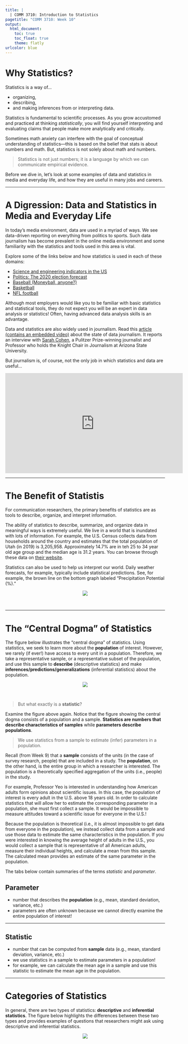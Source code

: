```yaml
---
title: |
  | COMM 3710: Introduction to Statistics
pagetitle: "COMM 3710: Week 10"
output:
  html_document:
    toc: true
    toc_float: true
    theme: flatly
urlcolor: blue
---
```


# Why Statistics?

Statistics is a way of...

- organizing,
- describing,
- and making inferences from or interpreting data.

Statistics is fundamental to scientific processes. As you grow accustomed and practiced at thinking *statistically*, you will find yourself interpreting and evaluating claims that people make more analytically and critically.

Sometimes math anxiety can interfere with the goal of conceptual understanding of statistics—this is based on the belief that stats is about numbers and math. But, statistics is not solely about math and numbers.

> Statistics is not just numbers; it is a language by which we can communicate empirical evidence.

Before we dive in, let's look at some examples of data and statistics in media and everyday life, and how they are useful in many jobs and careers.

---

# A Digression: Data and Statistics in Media and Everyday Life

In today's media environment, data are used in a myriad of ways. We see data-driven reporting on everything from politics to sports. Such data journalism has become prevalent in the online media environment and some familiarity with the statistics and tools used in this area is vital.

Explore some of the links below and how statistics is used in each of these domains:

- [Science and engineering indicators in the US](https://ncses.nsf.gov/pubs/nsb20207)
- [Politics: The 2020 election forecast](https://projects.fivethirtyeight.com/2020-election-forecast/)
- [Baseball (Moneyball, anyone?)](http://projects.fivethirtyeight.com/complete-history-of-mlb/#)
- [Basketball](http://projects.fivethirtyeight.com/complete-history-of-the-nba/#cavaliers)
- [NFL football](http://fivethirtyeight.com/features/the-nfls-most-run-heavy-and-pass-happy-teams/)

Although most employers would like you to be familiar with basic statistics and statistical tools, they do not expect you will be an expert in data analysis or statistics! Often, having advanced data analysis skills is an advantage.

Data and statistics are also widely used in journalism. Read this [article (contains an embedded video)](https://journalistsresource.org/studies/society/news-media/research-chat-new-york-times-sarah-cohen-state-data-journalism-what-reporters-need-know/) about the state of data journalism. It reports an interview with [Sarah Cohen](https://isearch.asu.edu/profile/3189494), a Pulitzer Prize-winning journalist and Professor who holds the Knight Chair in Journalism at Arizona State University.

But journalism is, of course, not the only job in which statistics and data are useful...

<center>
<iframe width="560" height="315" src="https://www.youtube.com/embed/NqngbsS0iKY" data-external="1" frameborder="0" allow="accelerometer; autoplay; clipboard-write; encrypted-media; gyroscope; picture-in-picture" allowfullscreen></iframe>
</center>

---

# The Benefit of Statistis

For communication researchers, the primary benefits of statistics are as tools to describe, organize, and interpret information. 

The ability of statistics to describe, summarize, and organize data in meaningful ways is extremely useful. We live in a world that is inundated with lots of information. For example, the U.S. Census collects data from households around the country and estimates that the total population of Utah (in 2019) is 3,205,958. Approximately 14.7\% are in teh 25 to 34 year old age group and the median age is 31.2 years. You can browse through these data on [their website](https://data.census.gov/).

Statistics can also be used to help us interpret our world. Daily weather forecasts, for example, typically include statistical predictions. See, for example, the brown line on the bottom graph labeled "Precipitation Potential (%)."

<center>
<img src="https://sarakyeo.github.io/images/18-Oct-21_forecast.jpg"/>
</center>
<br>

---

# The "Central Dogma" of Statistics {.tabset .tabset-fade}

The figure below illustrates the "central dogma" of statistics. Using statistics, we seek to learn more about the **population** of interest. However, we rarely (if ever!) have access to every unit in a population. Therefore, we take a representative sample, or a representative subset of the population, and use this sample to **describe** (descriptive statistics) and make **inferences/predictions/generalizations** (inferential statistics) about the population.

<center>
<img src="https://sarakyeo.github.io/images/central-dogma-stats.png"/>
</center>
<br>

> But what exactly is a **statistic**?

Examine the figure above again. Notice that the figure showing the central dogma consists of a population and a sample. **Statistics are numbers that describe characteristics of samples** while **parameters describe populations**.

> We use statistics from a sample to estimate (infer) parameters in a population.

Recall (from Week 9) that a **sample** consists of the units (in the case of survey research, people) that are included in a study. The **population**, on the other hand, is the entire group in which a researcher is interested. The population is a theoretically specified aggregation of the units (i.e., people) in the study.

For example, Professor Yeo is interested in understanding how American adults form opinions about scientific issues. In this case, the population of interest is every adult in the U.S. above 18 years old. In order to calculate statistics that will allow her to estimate the corresponding parameter in a population, she must first collect a sample. It would be impossible to measure attitudes toward a scientific issue for everyone in the U.S.!

Because the population is theoretical (i.e., it is almost impossible to get data from everyone in the population), we instead collect data from a sample and use those data to estimate the same characteristics in the population. If you were interested in knowing the average height of adults in the U.S., you would collect a sample that is representative of all American adults, measure their individual heights, and calculate a mean from this sample. The calculated mean provides an estimate of the same parameter in the population.

The tabs below contain summaries of the terms *statistic* and *parameter*.

## Parameter

- number that describes the **population** (e.g., mean, standard deviation, variance, etc.)
- parameters are often unknown because we cannot directly examine the entire population of interest!

---

## Statistic

- number that can be computed from **sample** data (e.g., mean, standard deviation, variance, etc.)
- we use statistics in a sample to estimate parameters in a population!
- for example, we can calculate the mean age in a sample and use this statistic to estimate the mean age in the population.

---

# Categories of Statistics

In general, there are two types of statistics: **descriptive** and **inferential statistics**. The figure below highlights the differences between these two types and provides examples of questions that researchers might ask using descriptive and inferential statistics.

<center>
<img src="https://sarakyeo.github.io/images/desc-infer-stats.png"/>
</center>
<br>


